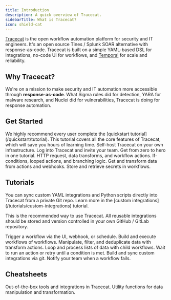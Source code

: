 ```yaml
---
title: Introduction
description: A quick overview of Tracecat.
sidebarTitle: What is Tracecat?
icon: shield-cat
---
```


[Tracecat](https://tracecat.com) is the open workflow automation platform for security and IT engineers.
It's an open source Tines / Splunk SOAR alternative with response-as-code.
Tracecat is built on a simple YAML-based DSL for integrations, no-code UI for workflows, and [Temporal](https://temporal.io/) for scale and reliability.

## Why Tracecat?

We're on a mission to make security and IT automation more accessible through **response-as-code**.
What Sigma rules did for detection, YARA for malware research, and Nuclei did for vulnerabilities, Tracecat is doing for response automation.

## Get Started

<Tip>
  We highly recommend every user complete the [quickstart tutorial](/quickstart/tutorial).
  This tutorial covers all the core features of Tracecat, which will save you hours of learning time.
</Tip>

<CardGroup cols={3}>
  <Card title="Install" icon="download" href="/quickstart/install">
    Self-host Tracecat on your own infrastructure.
  </Card>
  <Card title="Users" icon="user" href="/quickstart/admin">
    Log into Tracecat and invite your team.
  </Card>
  <Card title="Quickstart" icon="rocket" href="/quickstart/tutorial">
    Get from zero to hero in one tutorial.
  </Card>
  <Card title="Core Actions" icon="cube" href="/quickstart/core-actions">
    HTTP request, data transforms, and workflow actions.
  </Card>
  <Card title="Control Flow" icon="code-branch" href="/quickstart/control-flow">
    If-conditions, looped actions, and branching logic.
  </Card>
  <Card title="Expressions" icon="dollar-sign" href="/quickstart/expressions">
    Get and transform data from actions and webhooks.
  </Card>
  <Card title="Secrets" icon="key" href="/quickstart/secrets">
    Store and retrieve secrets in workflows.
  </Card>
</CardGroup>

## Tutorials

<Note>
  You can sync custom YAML integrations and Python scripts directly into Tracecat from a private Git repo.
  Learn more in the [custom integrations](/tutorials/custom-integrations) tutorial.

  This is the recommended way to use Tracecat.
  All reusable integrations should be stored and version controlled in your own GitHub / GitLab repository.
</Note>

<CardGroup cols={3}>
  <Card title="Trigger workflows" icon="bolt" href="/tutorials/workflow-triggers">
    Trigger a workflow via the UI, webhook, or schedule.
  </Card>
  <Card title="Child workflows" icon="diagram-project" href="/tutorials/child-workflows">
    Build and execute workflows of workflows.
  </Card>
  <Card title="Data transforms" icon="brackets-curly" href="/tutorials/data-transforms">
    Manipulate, filter, and deduplicate data with transform actions.
  </Card>
  <Card title="Explode-implode" icon="layer-group" href="/tutorials/explode-implode">
    Loop and process lists of data with child workflows.
  </Card>
  <Card title="Wait and retries" icon="clock" href="/tutorials/wait-retry-until">
    Wait to run an action or retry until a condition is met.
  </Card>
  <Card title="Custom integrations" icon="github" href="/tutorials/custom-integrations">
    Build and sync custom integrations via git.
  </Card>
  <Card title="Alert on failure" icon="triangle-exclamation" href="/tutorials/alert-on-failure">
    Notify your team when a workflow fails.
  </Card>
</CardGroup>

## Cheatsheets

<CardGroup cols={3}>
  <Card title="Integrations" icon="puzzle-piece" href="/cheatsheets/integrations">
    Out-of-the-box tools and integrations in Tracecat.
  </Card>
  <Card title="Functions" icon="dollar-sign" href="/cheatsheets/functions">
    Utility functions for data manipulation and transformation.
  </Card>
</CardGroup>
